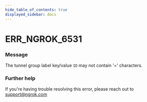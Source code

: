 ```yaml
---
hide_table_of_contents: true
displayed_sidebar: docs
---
```



# ERR_NGROK_6531

### Message

The tunnel group label key/value `ID` may not contain '=' characters.

<ErrorDetails error="err_ngrok_6531" />

### Further help

If you're having trouble resolving this error, please reach out to [support@ngrok.com](mailto:support@ngrok.com?subject=Help%20with%20ERR_NGROK_6531)

